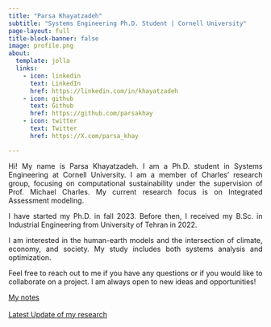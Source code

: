 ```yaml
---
title: "Parsa Khayatzadeh"
subtitle: "Systems Engineering Ph.D. Student | Cornell University" 
page-layout: full
title-block-banner: false
image: profile.png
about:
  template: jolla
  links:
    - icon: linkedin
      text: LinkedIn
      href: https://linkedin.com/in/khayatzadeh
    - icon: github
      text: Github
      href: https://github.com/parsakhay
    - icon: twitter
      text: Twitter
      href: https://X.com/parsa_khay

---
```

::: {style="text-align: justify;"}
Hi! My name is Parsa Khayatzadeh. I am a Ph.D. student in Systems Engineering at Cornell University. I am a member of Charles' research group, focusing on computational sustainability under the supervision of Prof. Michael Charles. My current research focus is on Integrated Assessment modeling.

I have started my Ph.D. in fall 2023. Before then, I received my B.Sc. in Industrial Engineering from University of Tehran in 2022.

I am interested in the human-earth models and the intersection of climate, economy, and society. My study includes both systems analysis and optimization.

Feel free to reach out to me if you have any questions or if you would like to collaborate on a project. I am always open to new ideas and opportunities!

:::


:::{.container}

[My notes](notes.qmd){.btn .btn-light .btn-block}\
\
[Latest Update of my research](research.qmd){.btn .btn-light}\
\
<!-- [Some Photos](media.qmd){.btn .btn-light} -->
:::
